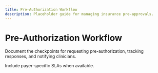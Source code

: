 ```yaml
---
title: Pre-Authorization Workflow
description: Placeholder guide for managing insurance pre-approvals.
---
```


# Pre-Authorization Workflow

Document the checkpoints for requesting pre-authorization, tracking responses, and notifying clinicians.

Include payer-specific SLAs when available.
